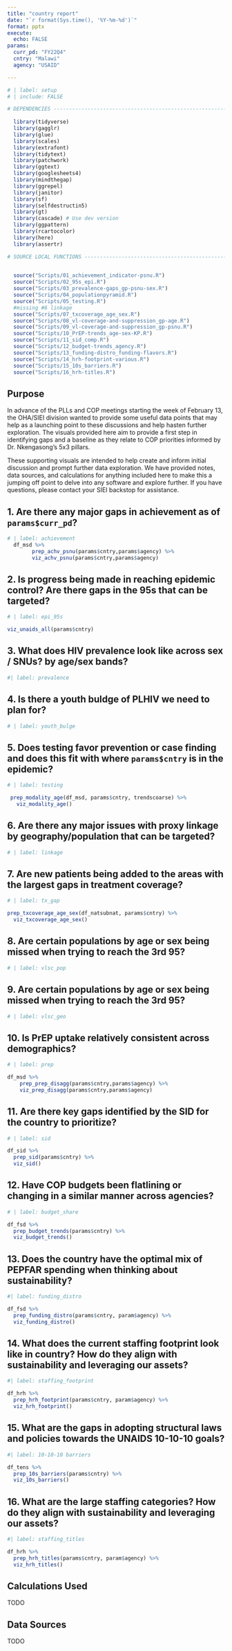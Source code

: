 ```yaml
---
title: "country report"
date: "`r format(Sys.time(), '%Y-%m-%d')`"
format: pptx
execute:
  echo: FALSE
params: 
  curr_pd: "FY22Q4"
  cntry: "Malawi"
  agency: "USAID"

---
```


```r
# | label: setup
# | include: FALSE

# DEPENDENCIES ------------------------------------------------------------
  
  library(tidyverse)
  library(gagglr)
  library(glue)
  library(scales)
  library(extrafont)
  library(tidytext)
  library(patchwork)
  library(ggtext)
  library(googlesheets4)
  library(mindthegap)
  library(ggrepel)
  library(janitor)
  library(sf)
  library(selfdestructin5)
  library(gt)
  library(cascade) # Use dev version
  library(ggpattern)
  library(rcartocolor)
  library(here)
  library(assertr)

# SOURCE LOCAL FUNCTIONS --------------------------------------------------

  
  source("Scripts/01_achievement_indicator-psnu.R")
  source("Scripts/02_95s_epi.R")
  source("Scripts/03_prevalence-gaps_gp-psnu-sex.R")
  source("Scripts/04_populationpyramid.R")
  source("Scripts/05_testing.R")
  #missing #6 linkage
  source("Scripts/07_txcoverage_age_sex.R")
  source("Scripts/08_vl-coverage-and-suppression_gp-age.R")
  source("Scripts/09_vl-coverage-and-suppression_gp-psnu.R")
  source("Scripts/10_PrEP-trends_age-sex-KP.R")
  source("Scripts/11_sid_comp.R")
  source("Scripts/12_budget-trends_agency.R")
  source("Scripts/13_funding-distro_funding-flavors.R")
  source("Scripts/14_hrh-footprint-various.R")
  source("Scripts/15_10s_barriers.R")
  source("Scripts/16_hrh-titles.R")

```

## Purpose

In advance of the PLLs and COP meetings starting the week of February 13, the OHA/SIEI division wanted to provide some useful data points that may help as a launching point to these discussions and help hasten further exploration. The visuals provided here aim to provide a first step in identifying gaps and a baseline as they relate to COP priorities informed by Dr. Nkengasong's 5x3 pillars. 

These supporting visuals are intended to help create and inform initial discussion and prompt further data exploration. We have provided notes, data sources, and calculations for anything included here to make this a jumping off point to delve into any software and explore further. If you have questions, please contact your SIEI backstop for assistance.

## 1. Are there any major gaps in achievement as of `params$curr_pd`?

```r
# | label: achievement
  df_msd %>%
        prep_achv_psnu(params$cntry,params$agency) %>%
        viz_achv_psnu(params$cntry,params$agency)
```  


## 2. Is progress being made in reaching epidemic control? Are there gaps in the 95s that can be targeted?

```r
# | label: epi_95s

viz_unaids_all(params$cntry)

```
## 3. What does HIV prevalence look like across sex / SNUs? by age/sex bands?

```r
#| label: prevalence

```
## 4. Is there a youth buldge of PLHIV we need to plan for?

```r
# | label: youth_bulge

```

## 5. Does testing favor prevention or case finding and does this fit with where `params$cntry` is in the epidemic?

```r
# | label: testing

 prep_modality_age(df_msd, params$cntry, trendscoarse) %>% 
   viz_modality_age()

```

## 6. Are there any major issues with proxy linkage by geography/population that can be targeted?

```r
# | label: linkage

```

## 7. Are new patients being added to the areas with the largest gaps in treatment coverage?

```r
# | label: tx_gap

prep_txcoverage_age_sex(df_natsubnat, params$cntry) %>%
  viz_txcoverage_age_sex()

```

## 8. Are certain populations by age or sex being missed when trying to reach the 3rd 95?

```r
# | label: vlsc_pop

```

## 9. Are certain populations by age or sex being missed when trying to reach the 3rd 95?

```r
# | label: vlsc_geo

```

## 10. Is PrEP uptake relatively consistent across demographics?

```r
# | label: prep

df_msd %>%
    prep_prep_disagg(params$cntry,params$agency) %>%
    viz_prep_disagg(params$cntry,params$agency)
```

## 11. Are there key gaps identified by the SID for the country to prioritize?

```r
# | label: sid

df_sid %>% 
  prep_sid(params$cntry) %>% 
  viz_sid()
```
## 12. Have COP budgets been flatlining or changing in a similar manner across agencies?

```r
# | label: budget_share

df_fsd %>% 
  prep_budget_trends(params$cntry) %>% 
  viz_budget_trends()

```

## 13. Does the country have the optimal mix of PEPFAR spending when thinking about sustainability?

```r
#| label: funding_distro

df_fsd %>% 
  prep_funding_distro(params$cntry, param$agency) %>% 
  viz_funding_distro()

```

## 14. What does the current staffing footprint look like in country? How do they align with sustainability and leveraging our assets?

```r
#| label: staffing_footprint

df_hrh %>% 
  prep_hrh_footprint(params$cntry, param$agency) %>% 
  viz_hrh_footprint()
```

## 15. What are the gaps in adopting structural laws and policies towards the UNAIDS 10-10-10 goals?

```r
#| label: 10-10-10 barriers

df_tens %>% 
  prep_10s_barriers(params$cntry) %>% 
  viz_10s_barriers()
```

## 16. What are the large staffing categories? How do they align with sustainability and leveraging our assets?

```r
#| label: staffing_titles

df_hrh %>% 
  prep_hrh_titles(params$cntry, param$agency) %>% 
  viz_hrh_titles()
```

## Calculations Used

TODO

## Data Sources

TODO
